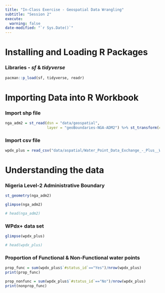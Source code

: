 ```yaml
---
title: "In-Class Exercise - Geospatial Data Wrangling"
subtitle: "Session 2"
execute: 
  warning: false
date-modified: "`r Sys.Date()`"
---
```


# Installing and Loading R Packages

### Libraries - *sf* & *tidyverse*

```r
pacman::p_load(sf, tidyverse, readr)
```

# Importing Data into R Workbook

### Import shp file

```r
nga_adm2 = st_read(dsn = "data/geospatial",
                   layer = "geoBoundaries-NGA-ADM2") %>% st_transform(crs = 26391)
```

### Import csv file

```r
wpdx_plus = read_csv("data/aspatial/Water_Point_Data_Exchange_-_Plus__WPdx__.csv")
```

# Understanding the data

### Nigeria Level-2 Administrative Boundary

```r
st_geometry(nga_adm2)
```

```r
glimpse(nga_adm2)
```

```r
# head(nga_adm2)
```

### WPdx+ data set

```r
glimpse(wpdx_plus)
```

```r
# head(wpdx_plus)
```

### Proportion of Functional & Non-Functional water points

```r
prop_func = sum(wpdx_plus$`#status_id`=="Yes")/nrow(wpdx_plus)
print(prop_func)
```

```r
prop_nonfunc = sum(wpdx_plus$`#status_id`=="No")/nrow(wpdx_plus)
print(nonprop_func)
```
